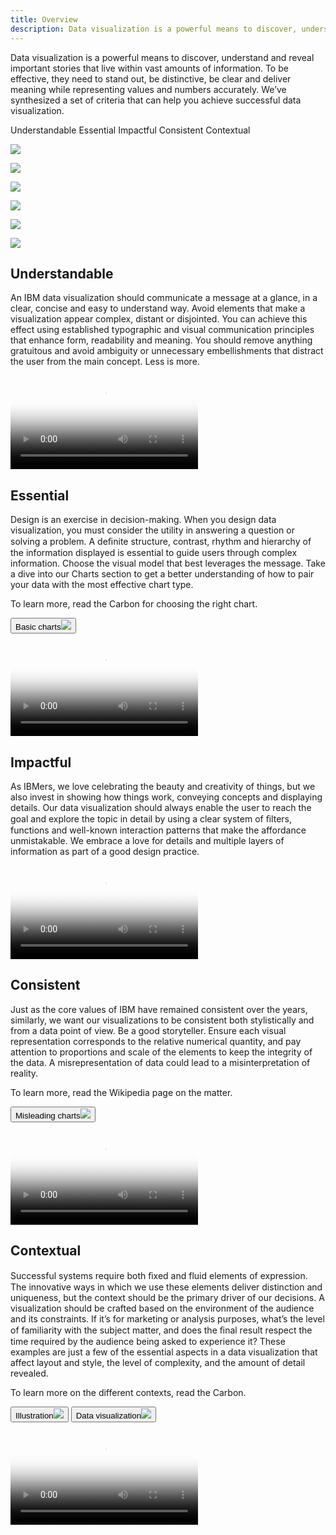 ```yaml
---
title: Overview
description: Data visualization is a powerful means to discover, understand and reveal important stories that live within vast amounts of information. To be effective, they need to stand out, be distinctive, be clear and deliver meaning while representing values and numbers accurately. We’ve synthesized a set of criteria that can help you achieve successful data visualization.
---
```





<PageDescription>

Data visualization is a powerful means to discover, understand and reveal important stories that live within vast amounts of information. To be effective, they need to stand out, be distinctive, be clear and deliver meaning while representing values and numbers accurately. We’ve synthesized a set of criteria that can help you achieve successful data visualization.
</PageDescription>

<AnchorLinks>
  <AnchorLink>Understandable</AnchorLink>
  <AnchorLink>Essential</AnchorLink>
  <AnchorLink>Impactful</AnchorLink>
  <AnchorLink>Consistent</AnchorLink>
  <AnchorLink>Contextual</AnchorLink>
</AnchorLinks>


<Row className="gallery-row-padding">
<Column colMd={2} colLg={4}>

![](./images/Usage/IBM_Digital_Analytics.png)

</Column>
<Column colMd={4} colLg={8}>

![](./images/Usage/Cloud_database_ok.png)

</Column>

</Row>
<Row className="gallery-row-padding">

<Column colMd={4} colLg={8}>

![](./images/Usage/IBM_US_Open_Digital_ok.png)

</Column>
<Column colMd={2} colLg={4}>

![](./images/Usage/IBM_Watson_Discovery_Demo_ok.png)

</Column>

</Row>


<Row className="gallery-row-padding">
<Column colMd={4} colLg={8}>

![](./images/Usage/optimization_rates.png)

</Column>
<Column colMd={2} colLg={4}>

![](./images/Usage/IoT_investment_area_ok.png)

</Column>
</Row>



## Understandable

An IBM data visualization should communicate a message at a glance, in a clear, concise and easy to understand way. Avoid elements that make a visualization appear complex, distant or disjointed. You can achieve this effect using established typographic and visual communication principles that enhance form, readability and meaning. You should remove anything gratuitous and avoid ambiguity or unnecessary embellishments that distract the user from the main concept. Less is more.

<Row>
<Column colMd={5} colLg={8}>

<Video
  src="/videos/dataviz/understandable_video.mp4"
  poster="/images/dataviz/understandable.png"
/>

</Column>
</Row>

## Essential

<Row>
<Column colMd={5} colLg={8}>

Design is an exercise in decision-making. When you design data visualization, you must consider the utility in answering a question or solving a problem. A deﬁnite structure, contrast, rhythm and hierarchy of the information displayed is essential to guide users through complex information. Choose the visual model that best leverages the message. Take a dive into our Charts section to get a better understanding of how to pair your data with the most effective chart type.
</Column>
<Column colMd={2} colLg={3}  className="hide-mobile">

<div className="aside-button-container">

<p>To learn more, read the Carbon for choosing the right chart.</p>

<Button kind="danger-primary" >Basic charts<img class="bx--btn__icon" src={favicon}/></Button>

</div>

</Column>
</Row>


<Row>
<Column colMd={5} colLg={8}>

<Video
  src="/videos/dataviz/essential.mp4"
  poster="/images/dataviz/essential.png"
/>

</Column>
</Row>

## Impactful

As IBMers, we love celebrating the beauty and creativity of things, but we also invest in showing how things work, conveying concepts and displaying details. Our data visualization should always enable the user to reach the goal and explore the topic in detail by using a clear system of ﬁlters, functions and well-known interaction patterns that make the affordance unmistakable. We embrace a love for details and multiple layers of information as part of a good design practice.


<Row>
<Column colMd={5} colLg={8}>

<Video
  src="/videos/dataviz/impactfulVideo.mp4"
  poster="/images/dataviz/impactful_ok.png"
/>

</Column>
</Row>

## Consistent

<Row>
<Column colMd={5} colLg={8}>

Just as the core values of IBM have remained consistent over the years, similarly, we want our visualizations to be consistent both stylistically and from a data point of view. Be a good storyteller. Ensure each visual representation corresponds to the relative numerical quantity, and pay attention to proportions and scale of the elements to keep the integrity of the data. A misrepresentation of data could lead to a misinterpretation of reality.
</Column>
<Column colMd={2} colLg={3}  className="hide-mobile">

<div className="aside-button-container">

<p>To learn more, read the Wikipedia page on the matter.</p>

<Button kind="danger-primary">Misleading charts<img class="bx--btn__icon" src={Wikipedia}/></Button>

</div>

</Column>
</Row>


<Row>
<Column colMd={5} colLg={8}>

<Video
  src="/videos/dataviz/consistentVideo.mp4"
  poster="/images/dataviz/consistent_ok.png"
/>

</Column>
</Row>

## Contextual

<Row>
<Column colMd={5} colLg={8}>

Successful systems require both ﬁxed and fluid elements of expression. The innovative ways in which we use these elements deliver distinction and uniqueness, but the context should be the primary driver of our decisions. A visualization should be crafted based on the environment of the audience and its constraints. If it’s for marketing or analysis purposes, what’s the level of familiarity with the subject matter, and does the ﬁnal result respect the time required by the audience being asked to experience it? These examples are just a few of the essential aspects in a data visualization that affect layout and style, the level of complexity, and the amount of detail revealed.
</Column>
<Column colMd={2} colLg={3}  className="hide-mobile">

<div className="aside-button-container">

<p>To learn more on the different contexts, read the Carbon.</p>

<Button kind="danger-primary">Illustration<img class="bx--btn__icon" src={favicon}/></Button>
<Button kind="danger-primary">Data visualization<img class="bx--btn__icon" src={favicon}/></Button>
</div>

</Column>
</Row>


<Row>
<Column colMd={5} colLg={8}>

<Video
  src="/videos/dataviz/contextualvideo.mp4"
  poster="/images/dataviz/contextual.png"
/>

</Column>
</Row>
